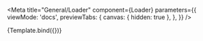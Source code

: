 


<Meta
  title="General/Loader"
  component={Loader}
  parameters={{
    viewMode: 'docs',
    previewTabs: {
      canvas: { hidden: true },
    },
  }}
/>


<Canvas>
  <Story 
    name="Default" 
    args={{ text: 'Loading Components...', size: 200 }}
  >
    {Template.bind({})}
  </Story>
</Canvas>

<ArgsTable story="Default" />